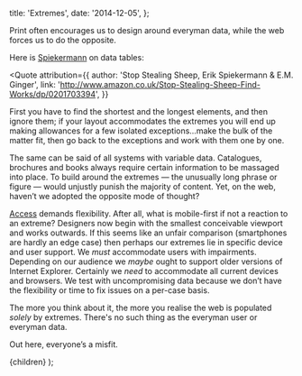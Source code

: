 
  title: 'Extremes',
  date: '2014-12-05',
};

Print often encourages us to design around everyman data, while the web forces us to do the opposite.

Here is [Spiekermann](http://spiekermann.com/en/) on data tables:

<Quote
  attribution={{
    author: 'Stop Stealing Sheep, Erik Spiekermann & E.M. Ginger',
    link: 'http://www.amazon.co.uk/Stop-Stealing-Sheep-Find-Works/dp/0201703394',
  }}
>
  First you have to find the shortest and the longest elements, and then ignore them; if your layout accommodates the extremes you will end up making allowances for a few isolated exceptions…make the bulk of the matter fit, then go back to the exceptions and work with them one by one.
</Quote>

The same can be said of all systems with variable data. Catalogues, brochures and books always require certain information to be massaged into place. To build around the extremes — the unusually long phrase or figure — would unjustly punish the majority of content. Yet, on the web, haven’t we adopted the opposite mode of thought?

[Access](https://www.jayfreestone.com/writing/access) demands flexibility. After all, what is mobile-first if not a reaction to an extreme? Designers now begin with the smallest conceivable viewport and works outwards. If this seems like an unfair comparison (smartphones are hardly an edge case) then perhaps our extremes lie in specific device and user support. We *must* accommodate users with impairments. Depending on our audience we *maybe* ought to support older versions of Internet Explorer. Certainly we *need* to accommodate all current devices and browsers. We test with uncompromising data because we don’t have the flexibility or time to fix issues on a per-case basis.

The more you think about it, the more you realise the web is populated *solely* by extremes. There's no such thing as the everyman user or everyman data.

Out here, everyone’s a misfit.

  <WritingSingle meta={meta}>{children}</WritingSingle>
);